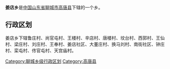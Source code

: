 '''姜店乡'''是[[中华人民共和国|中国]][[山东省|山东省]][[聊城市|聊城市]][[高唐县|高唐县]]下辖的一个乡。

== 行政区划 ==

姜店乡下辖鲁庄村、尚官屯村、王楼村、辛店村、唐楼村、坟台村、西郭村、王仙村、梁庄村、刘庄村、王奉村、姜店社区、大董庄村、换马刘村、南街社区、钟庄村、栾屯村、佟官屯村、天宫庙村。

{{山东小作品}}
{{高唐县行政区划}}

[[Category:聊城乡级行政区划|Category:聊城乡级行政区划]]
[[Category:高唐县|Category:高唐县]]